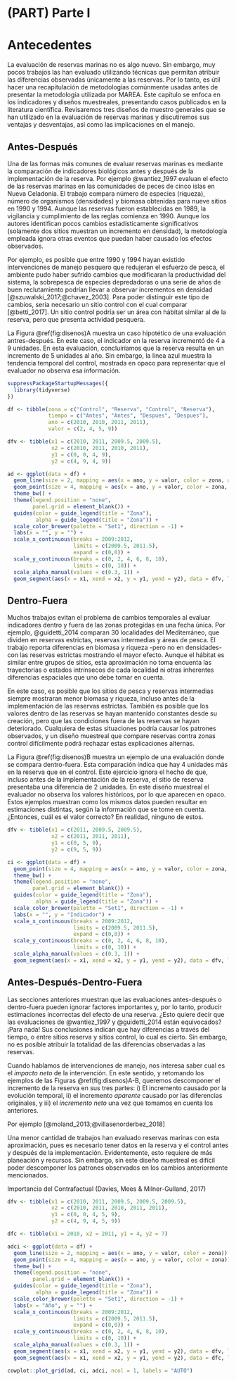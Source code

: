 # (PART) Parte I {-} 

# Antecedentes

La evaluación de reservas marinas no es algo nuevo. Sin embargo, muy pocos trabajos las han evaluado utilizando técnicas que permitan atribuir las diferencias observadas únicamente a las reservas. Por lo tanto, es útil hacer una recapitulación de metodologías comúnmente usadas antes de presentar la metodología utilizada por MAREA. Este capítulo se enfoca en los indicadores y diseños muestreales, presentando casos publicados en la literatura científica. Revisaremos tres diseños de muestro generales que se han utilizado en la evaluación de reservas marinas y discutiremos sus ventajas y desventajas, así como las implicaciones en el manejo.

## Antes-Después

Una de las formas más comunes de evaluar reservas marinas es mediante la comparación de indicadores biológicos antes y después de la implementación de la reserva. Por ejemplo @wantiez_1997 evaluan el efecto de las reservas marinas en las comunidades de peces de cinco islas en Nueva Celadonia. El trabajo compara número de especies (riqueza), número de organismos (densidades) y biomasa obtenidas para nueve sitios en 1990 y 1994. Aunque las reservas fueron establecidas en 1989, la vigilancia y cumplimiento de las reglas comienza en 1990. Aunque los autores identifican pocos cambios estadísticamente significativos (solamente dos sitios muestran un incremento en densidad), la metodología empleada ignora otras eventos que puedan haber causado los efectos observados.

Por ejemplo, es posible que entre 1990 y 1994 hayan existido intervenciones de manejo pesquero que redujeran el esfuerzo de pesca, el ambiente pudo haber sufrido cambios que modificaran la productividad del sistema, la sobrepesca de especies depredadoras o una serie de años de buen reclutamiento podrían llevar a observar incrementos en densidad [@szuwalski_2017;@chavez_2003]. Para poder distinguir este tipo de cambios, sería necesario un sitio control con el cual comparar [@betti_2017]. Un sitio control podría ser un área con hábitat similar al de la reserva, pero que presenta actividad pesquera.

La Figura \@ref(fig:disenos)A muestra un caso hipotético de una evaluación antres-después. En este caso, el indicador en la reserva incrementó de 4 a 9 unidades. En esta evaluación, concluiríamos que la reserva resulta en un incremento de 5 unidades al año. Sin embargo, la línea azul muestra la tendencia temporal del control, mostrada en opaco para representar que el evaluador no observa esa información.

```r

suppressPackageStartupMessages({
  library(tidyverse)
})

df <- tibble(zona = c("Control", "Reserva", "Control", "Reserva"),
             tiempo = c("Antes", "Antes", "Despues", "Despues"),
             ano = c(2010, 2010, 2011, 2011),
             valor = c(2, 4, 5, 9))

dfv <- tibble(x1 = c(2010, 2011, 2009.5, 2009.5),
              x2 = c(2010, 2011, 2010, 2011),
              y1 = c(0, 0, 4, 9),
              y2 = c(4, 9, 4, 9))
```

```r
ad <- ggplot(data = df) +
  geom_line(size = 2, mapping = aes(x = ano, y = valor, color = zona, alpha = zona)) +
  geom_point(size = 4, mapping = aes(x = ano, y = valor, color = zona, alpha = zona))  +
  theme_bw() +
  theme(legend.position = "none",
        panel.grid = element_blank()) +
  guides(color = guide_legend(title = "Zona"),
         alpha = guide_legend(title = "Zona")) +
  scale_color_brewer(palette = "Set1", direction = -1) +
  labs(x = "", y = "") +
  scale_x_continuous(breaks = 2009:2012,
                     limits = c(2009.5, 2011.5),
                     expand = c(0,0)) +
  scale_y_continuous(breaks = c(0, 2, 4, 6, 8, 10),
                     limits = c(0, 10)) +
  scale_alpha_manual(values = c(0.3, 1)) +
  geom_segment(aes(x = x1, xend = x2, y = y1, yend = y2), data = dfv, linetype = "dashed")
```


## Dentro-Fuera

Muchos trabajos evitan el problema de cambios temporales al evaluar indicadores dentro y fuera de las zonas protegidas en una fecha única. Por ejemplo, @guidetti_2014 comparan 30 localidades del Mediterráneo, que dividen en reservas estrictas, reservas intermedias y áreas de pesca. El trabajo reporta diferencias en biomasa y riqueza -pero no en densidades- con las reservas estrictas mostrando el mayor efecto. Aunque el hábitat es similar entre grupos de sitios, esta aproximación no toma encuenta las trayectorias o estados intrínsecos de cada localidad ni otras inherentes diferencias espaciales que uno debe tomar en cuenta.

En este caso, es posible que los sitios de pesca y reservas intermedias siempre mostraran menor biomasa y riqueza, incluso antes de la implementación de las reservas estrictas. También es posible que los valores dentro de las reservas se hayan mantenido constantes desde su creación, pero que las condiciones fuera de las reservas se hayan deteriorado. Cualquiera de estas situaciones podría causar los patrones observados, y un diseño muestreal que compare reservas contra zonas control difícilmente podrá rechazar estas explicaciones alternas.

La Figura \@ref(fig:disenos)B muestra un ejemplo de una evaluación donde se compara dentro-fuera. Esta comparación indica que hay 4 unidades más en la reserva que en el control. Este ejercicio ignora el hecho de que, incluso antes de la implementación de la reserva, el sitio de reserva presentaba una diferencia de 2 unidades. En este diseño muestreal el evaluador no observa los valores históricos, por lo que aparecen en opaco. Estos ejemplos muestran como los mismos datos pueden resultar en estimaciones distintas, según la información que se tome en cuenta. ¿Entonces, cuál es el valor correcto? En realidad, ninguno de estos.

```r
dfv <- tibble(x1 = c(2011, 2009.5, 2009.5),
              x2 = c(2011, 2011, 2011),
              y1 = c(0, 5, 9),
              y2 = c(9, 5, 9))

ci <- ggplot(data = df) +
  geom_point(size = 4, mapping = aes(x = ano, y = valor, color = zona, alpha = tiempo))  +
  theme_bw() +
  theme(legend.position = "none",
        panel.grid = element_blank()) +
  guides(color = guide_legend(title = "Zona"),
         alpha = guide_legend(title = "Zona")) +
  scale_color_brewer(palette = "Set1", direction = -1) +
  labs(x = "", y = "Indicador") +
  scale_x_continuous(breaks = 2009:2012,
                     limits = c(2009.5, 2011.5),
                     expand = c(0,0)) +
  scale_y_continuous(breaks = c(0, 2, 4, 6, 8, 10),
                     limits = c(0, 10)) +
  scale_alpha_manual(values = c(0.3, 1)) +
  geom_segment(aes(x = x1, xend = x2, y = y1, yend = y2), data = dfv, linetype = "dashed")
```


## Antes-Después-Dentro-Fuera


Las secciones anteriores muestran que las evaluaciones antes-después o dentro-fuera pueden ignorar factores importantes y, por lo tanto, producir estimaciones incorrectas del efecto de una reserva. ¿Esto quiere decir que las evaluaciones de @wantiez_1997 y @guidetti_2014 están equivocados? ¡Para nada! Sus conclusiones indican que hay diferencias a través del tiempo, o entre sitios reserva y sitios control, lo cual es cierto. Sin embargo, no es posible atribuir la totalidad de las diferencias observadas a las reservas.

Cuando hablamos de intervenciones de manejo, nos interesa saber cual es el *impacto neto* de la intervención. En este sentido, y retomando los ejemplos de las Figuras \@ref(fig:disenos)A-B, queremos descomponer el incremento de la reserva en sus tres partes: i) El incremento causado por la evolución temporal, ii) el incremento *aparente* causado por las diferencias originales, y iii) el *incremento neto* una vez que tomamos en cuenta los anteriores.

Por ejemplo [@moland_2013;@villasenorderbez_2018]

Una menor cantidad de trabajos han evaluado reservas marinas con esta aproximación, pues es necesario tener datos en la reserva y el control antes y después de la implementación. Evidentemente, esto requiere de más planeación y recursos. Sin embargo, sin este diseño muestreal es difícil poder descomponer los patrones observados en los cambios anteriormente mencionados.

Importancia del Contrafactual (Davies, Mees & Milner-Gulland, 2017)

```r
dfv <- tibble(x1 = c(2010, 2011, 2009.5, 2009.5, 2009.5),
              x2 = c(2010, 2011, 2010, 2011, 2011),
              y1 = c(0, 0, 4, 5, 9),
              y2 = c(4, 9, 4, 5, 9))

dfc <- tibble(x1 = 2010, x2 = 2011, y1 = 4, y2 = 7)

adci <- ggplot(data = df) +
  geom_line(size = 2, mapping = aes(x = ano, y = valor, color = zona)) +
  geom_point(size = 4, mapping = aes(x = ano, y = valor, color = zona))  +
  theme_bw() +
  theme(legend.position = "none",
        panel.grid = element_blank()) +
  guides(color = guide_legend(title = "Zona"),
         alpha = guide_legend(title = "Zona")) +
  scale_color_brewer(palette = "Set1", direction = -1) +
  labs(x = "Año", y = "") +
  scale_x_continuous(breaks = 2009:2012,
                     limits = c(2009.5, 2011.5),
                     expand = c(0,0)) +
  scale_y_continuous(breaks = c(0, 2, 4, 6, 8, 10),
                     limits = c(0, 10)) +
  scale_alpha_manual(values = c(0.3, 1)) +
  geom_segment(aes(x = x1, xend = x2, y = y1, yend = y2), data = dfv, linetype = "dashed") +
  geom_segment(aes(x = x1, xend = x2, y = y1, yend = y2), data = dfc, linetype = "dotted", color = "red", size = 2, alpha = 0.5)
```

```r
cowplot::plot_grid(ad, ci, adci, ncol = 1, labels = "AUTO")
```

